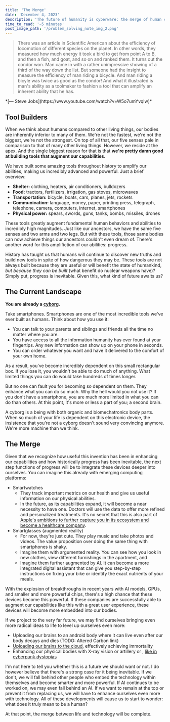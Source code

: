 ```yaml
---
title: 'The Merge'
date: 'December 4, 2023'
description: 'The future of humanity is cyberware: the merge of human consciousness with computer hardware.'
time_to_read: '~5 minutes'
post_image_path: '/problem_solving_note_img_2.png'
---
```


> There was an article in Scientific American about the efficiency of locomotion of different species on the planet.
In other words, they measured how much energy it took a bird to get from point A to B, and then a fish, and goat, and so on and ranked them.
It turns out the condor won. Man came in with a rather unimpressive showing of a third of the way down the list.
But someone had the insight to measure the efficiency of man riding a bicycle.
And man riding a bicyle was twice as good as the condor! And what it illustrated is man's ability as a toolmaker to fashion a tool that can amplify an inherent ability that he has.
<div className="text-right font-bold mt-0">
  *[— Steve Jobs](https://www.youtube.com/watch?v=W5o7umYvqlw)*
</div>

## Tool Builders

When we think about humans compared to other living things, our bodies are inherently inferior to many of them.
We're not the fastest, we're not the biggest, we're not the strongest. On top of all that, our five senses pale in comparison to that of many other living things.
However, we reside at the apex. And the single biggest reason for that is that **we're pretty damn good at building tools that augment our capabilities.**

We have built some amazing tools throughout history to amplify our abilities, making us incredibly advanced and powerful. Just a brief overview:
  * **Shelter:** clothing, heaters, air conditioners, bulldozers
  * **Food:** tractors, fertilizers, irrigation, gas stoves, microwaves
  * **Transportation:** bicycle, boats, cars, planes, jets, rockets
  * **Communication:** language, money, paper, printing press, telegraph, telephone, camera, computers, internet, smartphones
  * **Physical power:** spears, swords, guns, tanks, bombs, missiles, drones

These tools greatly augment fundamental human behaviors and abilities to incredibly high magnitudes.
Just like our ancestors, we have the same five senses and two arms and two legs.
But with these tools, those same bodies can now achieve things our ancestors couldn't even dream of.
There's another word for this amplifiction of our abilities: progress.

History has taught us that humans will continue to discover new truths and build new tools in spite of how dangerous they may be.
These tools are not always built because they are useful or will benefit the state of humankind, *but because they can be built* (what benefit do nuclear weapons have)?
Simply put, progress is inevitable. Given this, what kind of future awaits us?

## The Current Landscape

**You are already a [cyborg](https://en.wikipedia.org/wiki/Cyborg).**

Take smartphones. Smartphones are one of the most incredible tools we've ever built as humans. Think about how you use it:
* You can talk to your parents and siblings and friends all the time no matter where you are.
* You have access to all the information humanity has ever found at your fingertips. Any new information can show up on your phone in seconds.
* You can order whatever you want and have it delivered to the comfort of your own home.

As a result, you've become incredibly dependent on this small rectangular box.
If you lose it, you wouldn't be able to do much of anything. What limited things you can do would take hundreds of times longer.

But no one can fault you for becoming so dependent on them. They enhance what you can do so much. Why the hell would you not use it?
If you don't have a smartphone, you are much more limited in what you can do than others.
At this point, it's more or less a part of you; a second brain.

A cyborg is a being with both organic and biomechatronics body parts.
When so much of your life is dependent on this electronic device, the insistence that you're not a cyborg doesn't sound very convincing anymore.
We're more machine than we think.

## The Merge

Given that we recognize how useful this invention has been in enhancing our capabilities and how historically progress has been inevitable,
the next step functions of progress will be to integrate these devices deeper into ourselves. You can imagine this already with emerging computing platforms:
* Smartwatches
  * They track important metrics on our health and give us useful information on our physical abilities.
  * In the future, as its capabilities expand, it will become a near necessity to have one. Doctors will use the data to offer more refined and personalized treatments.
  It's no secret that this is also part of [Apple's ambitions to further capture you in its ecosystem and become a healthcare company](https://archive.ph/JOmTG).
* Smartglasses (augmented reality)
  * For now, they're just cute. They play music and take photos and videos. The value proposition over doing the same thing with smartphones is shaky.
  * Imagine them with argumented reality. You can see how you look in new clothes, view different furnishings in the apartment, and
  * Imagine them further augmented by AI. It can become a more integrated digital assistant that can give you step-by-step instructions on fixing your bike or identify the exact nutrients of your meals.

With the explosion of breakthroughs in recent years with AI models, GPUs, and smaller and more powerful chips, there's a high chance that these devices become this powerful.
If these companies are successfully able to augment our capabilities like this with a great user experience, these devices will become more embedded into our bodies.

If we project to the very far future, we may find ourselves bringing even more radical ideas to life to level up ourselves even more:
* Uploading our brains to an android body where it can live even after our body decays and dies (TODO: Altered Carbon link)
* [Uploading our brains to the cloud](https://en.wikipedia.org/wiki/Pantheon_(TV_series)), effectively achieving immortality
* Enhancing our physical bodies with X-ray vision or artillery or , [like in cyberpunk dystopias]()

I'm not here to tell you whether this is a future we should want or not. I do however believe that there's a strong case for it being inevitable.
If we don't, we will fall behind other people who embed the technology within themselves and become smarter and more powerful.
If AI continues to be worked on, we may even fall behind an AI. If we want to remain at the top or prevent it from replacing us, we will have to enhance ourselves even more with technology.
All of these developments will cause us to start to wonder: what does it truly mean to be a human?

At that point, the merge between life and technology will be complete.
